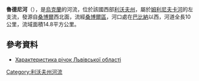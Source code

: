 '''魯德尼河'''（{{lang-uk|Рудний}}），是[[烏克蘭|烏克蘭]]的河流，位於該國西部[[利沃夫州|利沃夫州]]，屬於[[姆利尼夫卡河|姆利尼夫卡河]]的左支流，發源自[[桑博爾|桑博爾]]西北面，流經[[桑博爾區|桑博爾區]]，河口處在[[巴比納|巴比納]]以西，河道全長10公里，流域面積14.8平方公里。

==參考資料==
* [http://oblwodgosp.lviv.ua/files/pi4ku.doc Характеристика річок Львівської області]{{dead link|date=十一月 2017 |bot=InternetArchiveBot }}

{{DEFAULTSORT:Рудний (притока Млинівки)}}
[[Category:利沃夫州河流|Category:利沃夫州河流]]


{{Ukraine-river-stub}}